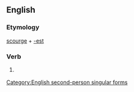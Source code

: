 ==English==

===Etymology===
[[scourge]] + [[-est]]

===Verb===
{{en-verb form}}

# {{context|archaic}} {{form of|Second-person singular simple present form|scourge}}

[[Category:English second-person singular forms]]